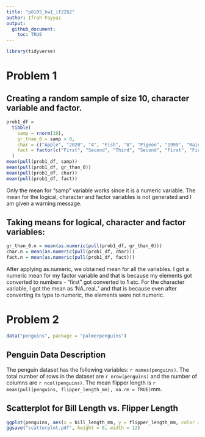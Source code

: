```yaml
---
title: "p8105_hw1_if2282"
author: Ifrah Fayyaz
output: 
  github_document:
    toc: TRUE
---
```


```r
library(tidyverse)
```

# Problem 1

## Creating a random sample of size 10, character variable and factor.

```r
prob1_df = 
  tibble(
    samp = rnorm(10),
    gr_than_0 = samp > 0,
    char = c("Apple", "2020", "4", "Fish", "8", "Pigeon", "1999", "Rain", "987", "gr8"),
    fact = factor(c("First", "Second", "Third", "Second", "First", "First", "Third", "First", "Second", "Second"))
  )
mean(pull(prob1_df, samp))
mean(pull(prob1_df, gr_than_0))
mean(pull(prob1_df, char))
mean(pull(prob1_df, fact))
```
Only the mean for "samp" variable works since it is a numeric variable. The mean for the logical, character and factor variables is not generated and I am given a warning message.


## Taking means for logical, character and factor variables:

```r
gr_than_0.n = mean(as.numeric(pull(prob1_df, gr_than_0)))
char.n = mean(as.numeric(pull(prob1_df, char)))
fact.n = mean(as.numeric(pull(prob1_df, fact)))
```
After applying as.numeric, we obtained mean for all the variables. I got a numeric mean for my factor variable and that is because my elements got converted to numbers - "first" got converted to 1 etc. For the character variable, I got the mean as 'NA_real_' and that is because even after converting its type to numeric, the elements were not numeric.

# Problem 2

```r
data("penguins", package = "palmerpenguins")
```

## Penguin Data Description

The penguin dataset has the following variables: `r names(penguins)`. The total number of rows in the dataset are `r nrow(penguins)` and the number of columns are `r ncol(penguins)`. The mean flipper length is `r mean(pull(penguins, flipper_length_mm), na.rm = TRUE)`mm.

## Scatterplot for Bill Length vs. Flipper Length

```r
ggplot(penguins, aes(x = bill_length_mm, y = flipper_length_mm, color = 'red')) + geom_point()
ggsave("scatterplot.pdf", height = 8, width = 12)
```














